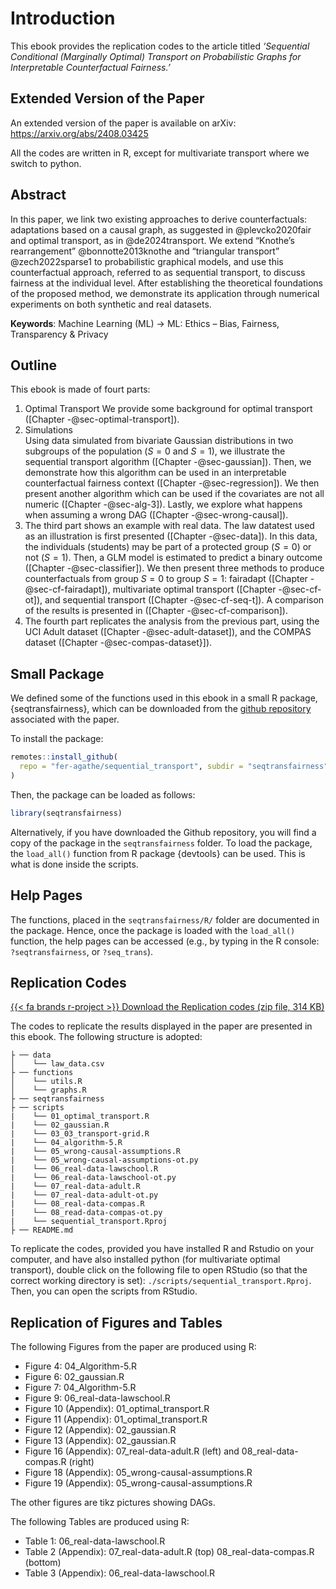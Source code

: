 # Introduction {.unnumbered}

This ebook provides the replication codes to the article titled *'Sequential Conditional (Marginally Optimal) Transport on Probabilistic Graphs for Interpretable Counterfactual Fairness.'*

:::{.callout-important}

## Extended Version of the Paper

An extended version of the paper is available on arXiv: <https://arxiv.org/abs/2408.03425>

:::

:::{.callout-note}
All the codes are written in R, except for multivariate transport where we switch to python.
:::

## Abstract

In this paper, we link two existing approaches to derive counterfactuals: adaptations based on a causal graph, as suggested in @plevcko2020fair and optimal transport, as in @de2024transport. We extend  "Knothe's rearrangement" @bonnotte2013knothe and "triangular transport" @zech2022sparse1 to probabilistic graphical models, and use this counterfactual approach, referred to as sequential transport, to discuss fairness at the individual level. After establishing the theoretical foundations of the proposed method, we demonstrate its application through numerical experiments on both synthetic and real datasets.

**Keywords**: Machine Learning (ML) -> ML: Ethics -- Bias, Fairness, Transparency & Privacy

## Outline

This ebook is made of fourt parts:

1. Optimal Transport
  We provide some background for optimal transport ([Chapter -@sec-optimal-transport]).
2. Simulations  
  Using data simulated from bivariate Gaussian distributions in two subgroups of the population ($S=0$ and $S=1$), we illustrate the sequential transport algorithm ([Chapter -@sec-gaussian]). Then, we demonstrate how this algorithm can be used in an interpretable counterfactual fairness context ([Chapter -@sec-regression]). We then present another algorithm which can be used if the covariates are not all numeric ([Chapter -@sec-alg-3]). Lastly, we explore what happens when assuming a wrong DAG ([Chapter -@sec-wrong-causal]).
3. The third part shows an example with real data. 
  The law datatest used as an illustration is first presented ([Chapter -@sec-data]). In this data, the individuals (students) may be part of a protected group ($S=0$) or not ($S=1$). Then, a GLM model is estimated to predict a binary outcome ([Chapter -@sec-classifier]). We then present three methods to produce counterfactuals from group $S=0$ to group $S=1$: fairadapt ([Chapter -@sec-cf-fairadapt]), multivariate optimal transport ([Chapter -@sec-cf-ot]), and sequential transport ([Chapter -@sec-cf-seq-t]). A comparison of the results is presented in ([Chapter -@sec-cf-comparison]).
4. The fourth part replicates the analysis from the previous part, using the UCI Adult dataset ([Chapter -@sec-adult-dataset]), and the COMPAS dataset ([Chapter -@sec-compas-dataset}]).

## Small Package

We defined some of the functions used in this ebook in a small R package, {seqtransfairness}, which can be downloaded from the [github repository](https://github.com/fer-agathe/sequential_transport) associated with the paper.

To install the package:
```r
remotes::install_github(
  repo = "fer-agathe/sequential_transport", subdir = "seqtransfairness"
)
```

Then, the package can be loaded as follows:
```r
library(seqtransfairness)
```

Alternatively, if you have downloaded the Github repository, you will find a copy of the package in the `seqtransfairness` folder. To load the package, the `load_all()` function from R package {devtools} can be used. This is what is done inside the scripts.

:::{.callout-tip}

## Help Pages

The functions, placed in the `seqtransfairness/R/` folder are documented in the package. Hence, once the package is loaded with the `load_all()` function, the help pages can be accessed (e.g., by typing in the R console: `?seqtransfairness`, or `?seq_trans`).

:::

## Replication Codes

<a href="https://github.com/fer-agathe/sequential_transport/raw/main/replication-codes-v2.zip" class="btn btn-primary btn-sm" data-toggle="dropdown" aria-haspopup="true" aria-expanded="false">{{< fa brands r-project >}} Download the Replication codes (zip file, 314 KB)</a>



The codes to replicate the results displayed in the paper are presented in this ebook. The following structure is adopted:


```
├ ── data
│    └── law_data.csv
├ ── functions
│    └── utils.R
│    └── graphs.R
├ ── seqtransfairness
├ ── scripts
|    └── 01_optimal_transport.R
|    └── 02_gaussian.R
|    └── 03_03_transport-grid.R
|    └── 04_algorithm-5.R
|    └── 05_wrong-causal-assumptions.R
|    └── 05_wrong-causal-assumptions-ot.py
|    └── 06_real-data-lawschool.R
|    └── 06_real-data-lawschool-ot.py
|    └── 07_real-data-adult.R
|    └── 07_real-data-adult-ot.py
|    └── 08_real-data-compas.R
|    └── 08_read-data-compas-ot.py
|    └── sequential_transport.Rproj
├ ── README.md
```

To replicate the codes, provided you have installed R and Rstudio on your computer, and have also installed python (for multivariate optimal transport), double click on the following file to open RStudio (so that the correct working directory is set): `./scripts/sequential_transport.Rproj`. Then, you can open the scripts from RStudio.


## Replication of Figures and Tables

The following Figures from the paper are produced using R:

- Figure 4: 04_Algorithm-5.R
- Figure 6: 02_gaussian.R
- Figure 7: 04_Algorithm-5.R
- Figure 9: 06_real-data-lawschool.R
- Figure 10 (Appendix): 01_optimal_transport.R
- Figure 11 (Appendix): 01_optimal_transport.R
- Figure 12 (Appendix): 02_gaussian.R
- Figure 13 (Appendix): 02_gaussian.R
- Figure 16 (Appendix): 07_real-data-adult.R (left) and 08_real-data-compas.R (right)
- Figure 18 (Appendix): 05_wrong-causal-assumptions.R
- Figure 19 (Appendix): 05_wrong-causal-assumptions.R

The other figures are tikz pictures showing DAGs.

The following Tables are produced using R:

- Table 1: 06_real-data-lawschool.R
- Table 2 (Appendix): 07_real-data-adult.R (top) 08_real-data-compas.R (bottom)
- Table 3 (Appendix): 06_real-data-lawschool.R
